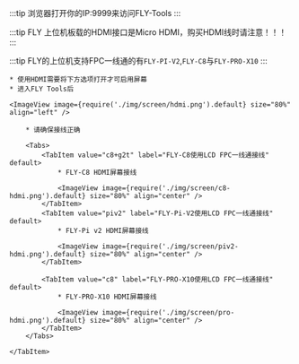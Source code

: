 
:::tip
浏览器打开你的IP:9999来访问FLY-Tools
:::

:::tip
FLY 上位机板载的HDMI接口是Micro HDMI，购买HDMI线时请注意！！！
:::

:::tip
FLY的上位机支持FPC一线通的有`FLY-PI-V2`,`FLY-C8`与`FLY-PRO-X10`
:::


    * 使用HDMI需要将下方选项打开才可启用屏幕
    * 进入FLY Tools后

    <ImageView image={require('./img/screen/hdmi.png').default} size="80%" align="left" />

<Tabs>
    <TabItem value="HDMI" label="HDMI接线" default>

        * 请确保接线正确

        <Tabs>
            <TabItem value="c8+g2t" label="FLY-C8使用LCD FPC一线通接线" default>
                * FLY-C8 HDMI屏幕接线

                <ImageView image={require('./img/screen/c8-hdmi.png').default} size="80%" align="center" />
            </TabItem>
            <TabItem value="piv2" label="FLY-Pi-V2使用LCD FPC一线通接线" default>
                * FLY-Pi v2 HDMI屏幕接线

                <ImageView image={require('./img/screen/piv2-hdmi.png').default} size="80%" align="center" />
            </TabItem>

            <TabItem value="c8" label="FLY-PRO-X10使用LCD FPC一线通接线" default>
                * FLY-PRO-X10 HDMI屏幕接线

                <ImageView image={require('./img/screen/pro-hdmi.png').default} size="80%" align="center" />
            </TabItem>
        </Tabs>

    </TabItem>
</Tabs>